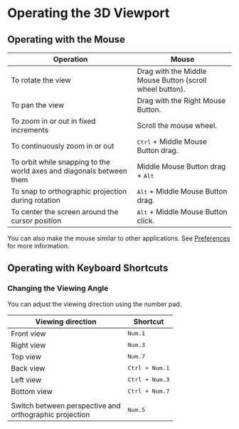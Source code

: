 # Operating the 3D Viewport

## Operating with the Mouse

| Operation                                          | Mouse                                                    |
| -------------------------------------------------- | -------------------------------------------------------- |
| To rotate the view                                 | Drag with the Middle Mouse Button (scroll wheel button). |
| To pan the view                                    | Drag with the Right Mouse Button.                        |
| To zoom in or out in fixed increments              | Scroll the mouse wheel.                                  |
| To continuously zoom in or out                     | <kbd>Ctrl</kbd> + Middle Mouse Button drag.              |
| To orbit while snapping to the world axes and diagonals between them | Middle Mouse Button drag + <kbd>Alt</kbd> |
| To snap to orthographic projection during rotation | <kbd>Alt</kbd> + Middle Mouse Button drag.               |
| To center the screen around the cursor position    | <kbd>Alt</kbd> + Middle Mouse Button click.              |

You can also make the mouse similar to other applications. See [Preferences](preferences) for more information.

## Operating with Keyboard Shortcuts

### Changing the Viewing Angle

You can adjust the viewing direction using the number pad.

| Viewing direction                                      | Shortcut                |
| ------------------------------------------------------ | ----------------------- |
| Front view                                             | <kbd>Num.1</kbd>        |
| Right view                                             | <kbd>Num.3</kbd>        |
| Top view                                               | <kbd>Num.7</kbd>        |
| Back view                                              | <kbd>Ctrl + Num.1</kbd> |
| Left view                                              | <kbd>Ctrl + Num.3</kbd> |
| Bottom view                                            | <kbd>Ctrl + Num.7</kbd> |
|                                                        |                         |
| Switch between perspective and <br />orthographic projection | <kbd>Num.5</kbd>        |